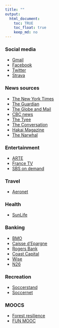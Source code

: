 ```yaml
---
title: ""
output:
  html_document:
    toc: TRUE
    toc_float: true
    keep_md: no
---
```


### Social media

- [Gmail](https://mail.google.com)
- [Facebook](https://www.facebook.com)
- [Twitter](https://www.twitter.com)
- [Strava](https://www.strava.com)

### News sources

- [The New York Times](https://www.nytimes.com)
- [The Guardian](https://www.guardian.co.uk)
- [The Globe and Mail](https://www.theglobeandmail.com)
- [CBC news](https://www.cbc.ca/news)
- [The Tyee](https://www.thetyee.ca)
- [The Conversation](https://theconversation.com/ca)
- [Hakai Magazine](https://www.hakaimagazine.com)
- [The Narwhal](https://www.thenarwhal.ca)

### Entertainment

- [ARTE](https://www.arte.tv/fr/)
- [France TV](https://www.france.tv/)
- [SBS on demand](https://www.sbs.com.au/ondemand/)

### Travel

- [Aeronet](https://acaeronet.aircanada.ca)

### Health

- [SunLife](https://www.sunnet.sunlife.com/signin/mysunlife/home.wca)

### Banking

- [BMO](https://www.bmo.com)
- [Caisse d'Epargne](https://www.caisse-epargne.fr/bourgogne-franche-comte)
- [Rogers Bank](https://www.rogersbank.com)
- [Coast Capital](https://banking.coastcapitalsavings.com/LogIn.aspx)
- [Wise](https://wise.com/login/)
- [N26](https://app.n26.com/login)

### Recreation

- [Soccerstand](https://www.soccerstand.com)
- [Soccernet](https://global.espn.com/football)

### MOOCS

- [Forest resilience](https://mooc.forestmoocforchange.eu)
- [FUN MOOC](https://www.fun-mooc.fr/fr/)
